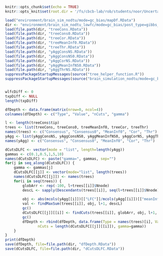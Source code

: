 ```r
knitr::opts_chunk$set(echo = TRUE)
knitr::opts_knit$set(root.dir = '/fs/cbcb-lab/rob/students/noor/Uncertainity/treeTerminusScripts')
```

```r
load("environment/brain_sim_nodtu/mode=gc_bias/mapDf.RData")
dir <- "environment/brain_sim_nodtu_lowfc/mode=gc_bias/post_type=gibbs_nrep=100_tf=100/comp_trees"
load(file.path(dir, "treeCons.RData"))
load(file.path(dir, "treeCons0.RData"))
load(file.path(dir, "treeCor.RData"))
load(file.path(dir, "treeMeanInf0.RData"))
load(file.path(dir, "treeThr.RData"))
load(file.path(dir, "yAggConsNS.RData"))
load(file.path(dir, "yAggConsNS0.RData"))
load(file.path(dir, "yAggCorNS.RData"))
load(file.path(dir, "yAggMeanInfNS0.RData"))
load(file.path(dir, "yAggThrNS.RData"))
suppressPackageStartupMessages(source("tree_helper_function.R"))
suppressPackageStartupMessages(source("brain_simulation_nodtu/mode=gc_bias/post_type=gibbs_nrep=100_tf=100/tree_analysis/tree_filter.R"))


wlfcDiff <- 0
txpDiff <- NULL
length(txpDiff)
```

```r
dfDepth <- data.frame(matrix(nrow=0, ncol=4))
colnames(dfDepth) <- c("Type", "Value", "nCuts", "gamma")

l <- length(treeCons$tip)
trees <- list(treeCons, treeCons0, treeMeanInf0, treeCor, treeThr)
names(trees) <- c("Consensus", "Consensus0", "MeanInf0", "Cor", "Thr")
yAgg <- list(yAggConsNS, yAggConsNS0, yAggMeanInfNS0, yAggCorNS, yAggThrNS)
names(yAgg) <- c("Consensus", "Consensus0", "MeanInf0", "Cor", "Thr")

dCutsDLFC <- vector(mode = "list", length=length(yAgg))
gammas <- c(0.1,0.5,1,5,10)
names(dCutsDLFC) <- paste("gamma=", gammas, sep="")
for(j in seq_along(dCutsDLFC)) {
    gamma <- gammas[j]
    dCutsDLFC[[j]] <- vector(mode="list", length(trees))
    names(dCutsDLFC[[j]]) <- names(trees)
    for(i in seq(trees)) {
        globArr <- rep(-100, l+trees[[i]]$Nnode)
        descL <- sapply(Descendants(trees[[i]], seq(l+trees[[i]]$Nnode)), length)
        
        obj <- abs(mcols(yAgg[[i]])[["LFC"]]/mcols(yAgg[[i]])[["meanInfRV"]]) - gamma*node.depth(trees[[i]],2)
        val <- findMaxSum(trees[[i]], obj, l+1, descL)
        gc()
        dCutsDLFC[[j]][[i]] <- findCuts(trees[[i]], globArr, obj, l+1, descL)
        gc()
        dfDepth <- rbind(dfDepth, data.frame(Type = names(trees)[i], Value = val,
               nCuts = length(dCutsDLFC[[j]][[i]]), gamma=gamma))
    }
}
print(dfDepth)
save(dfDepth, file=file.path(dir, "dfDepth.RData"))
save(dCutsDLFC, file=file.path(dir, "dCutsDLFC.RData"))
```